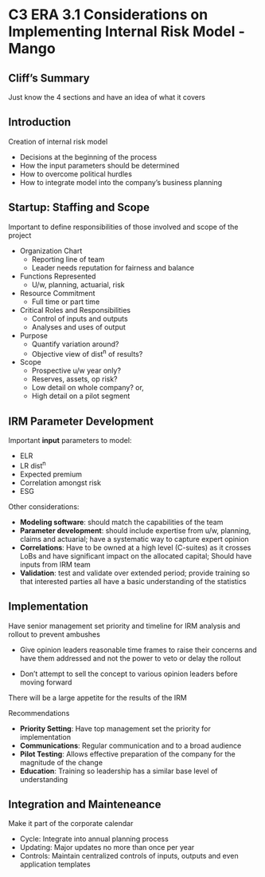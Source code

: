 # C3 ERA 3.1 Considerations on Implementing Internal Risk Model - Mango

## Cliff's Summary

Just know the 4 sections and have an idea of what it covers

## Introduction

Creation of internal risk model

* Decisions at the beginning of the process
* How the input parameters should be determined
* How to overcome political hurdles
* How to integrate model into the company's business planning

## Startup: Staffing and Scope

Important to define responsibilities of those involved and scope of the project

* Organization Chart
    * Reporting line of team
    * Leader needs reputation for fairness and balance
* Functions Represented
    * U/w, planning, actuarial, risk
* Resource Commitment
    * Full time or part time
* Critical Roles and Responsibilities
    * Control of inputs and outputs
    * Analyses and uses of output
* Purpose
    * Quantify variation around?
    * Objective view of dist^n^ of results?
* Scope
    * Prospective u/w year only?
    * Reserves, assets, op risk?
    * Low detail on whole company? or,
    * High detail on a pilot segment
    
## IRM Parameter Development

Important **input** parameters to model:

* ELR
* LR dist^n^
* Expected premium
* Correlation amongst risk
* ESG

Other considerations:

* **Modeling software**: should match the capabilities of the team
* **Parameter development**: should include expertise from u/w, planning, claims and actuarial; have a systematic way to capture expert opinion
* **Correlations**: Have to be owned at a high level (C-suites) as it crosses LoBs and have significant impact on the allocated capital; Should have inputs from IRM team
* **Validation**: test and validate over extended period; provide training so that interested parties all have a basic understanding of the statistics

## Implementation

Have senior management set priority and timeline for IRM analysis and rollout to prevent ambushes

* Give opinion leaders reasonable time frames to raise their concerns and have them addressed and not the power to veto or delay the rollout

* Don't attempt to sell the concept to various opinion leaders before moving forward

There will be a large appetite for the results of the IRM

Recommendations

* **Priority Setting**: Have top management set the priority for implementation
* **Communications**: Regular communication and to a broad audience
* **Pilot Testing**: Allows effective preparation of the company for the magnitude of the change
* **Education**: Training so leadership has a similar base level of understanding

## Integration and Mainteneance

Make it part of the corporate calendar

* Cycle: Integrate into annual planning process
* Updating: Major updates no more than once per year
* Controls: Maintain centralized controls of inputs, outputs and even application templates